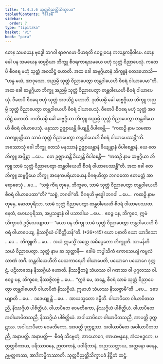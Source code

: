 ```yaml
---
title: "1.4.3.6 သုတ္တဝိညတ္တိသိက္ခာပဒ"
tableOfContents: false
sidebar:
  order: 7
type: "tipitaka"
basket: "vi"
book: "para"
---
```



<DynamicBreadcrumb />

<Division number="636" book="para">

<Paragraph number="2350" book="para">
တေန သမယေန ဗုဒ္ဓေါ ဘဂဝါ ရာဇဂဟေ ဝိဟရတိ ဝေဠုဝနေ ကလန္ဒကနိဝါပေ. တေန ခေါ ပန သမယေန ဆဗ္ဗဂ္ဂိယာ ဘိက္ခူ စီဝရကာရသမယေ ဗဟုံ သုတ္တံ ဝိညာပေသုံ. ကတေပိ စီဝရေ ဗဟုံ သုတ္တံ အဝသိဋ္ဌံ ဟောတိ. အထ ခေါ ဆဗ္ဗဂ္ဂိယာနံ ဘိက္ခူနံ ဧတဒဟောသိ—  “ဟန္ဒ မယံ, အာဝုသော, အညမ္ပိ သုတ္တံ ဝိညာပေတွာ တန္တဝါယေဟိ စီဝရံ ဝါယာပေမာ”တိ. အထ ခေါ ဆဗ္ဗဂ္ဂိယာ ဘိက္ခူ အညမ္ပိ သုတ္တံ ဝိညာပေတွာ တန္တဝါယေဟိ စီဝရံ ဝါယာပေသုံ. ဝီတေပိ စီဝရေ ဗဟုံ သုတ္တံ အဝသိဋ္ဌံ ဟောတိ. ဒုတိယမ္ပိ ခေါ ဆဗ္ဗဂ္ဂိယာ ဘိက္ခူ အညမ္ပိ သုတ္တံ ဝိညာပေတွာ တန္တဝါယေဟိ စီဝရံ ဝါယာပေသုံ. ဝီတေပိ စီဝရေ ဗဟုံ သုတ္တံ အဝသိဋ္ဌံ ဟောတိ. တတိယမ္ပိ ခေါ ဆဗ္ဗဂ္ဂိယာ ဘိက္ခူ အညမ္ပိ သုတ္တံ ဝိညာပေတွာ တန္တဝါယေဟိ စီဝရံ ဝါယာပေသုံ. မနုဿာ ဥဇ္ဈာယန္တိ ခိယျန္တိ ဝိပါစေန္တိ—  “ကထဉှိ နာမ သမဏာ သကျပုတ္တိယာ သာမံ သုတ္တံ ဝိညာပေတွာ တန္တဝါယေဟိ စီဝရံ ဝါယာပေဿန္တီ”တိ.
</Paragraph>

<Paragraph number="2351" book="para">
အဿောသုံ ခေါ ဘိက္ခူ တေသံ မနုဿာနံ ဥဇ္ဈာယန္တာနံ ခိယျန္တာနံ ဝိပါစေန္တာနံ. ယေ တေ ဘိက္ခူ အပ္ပိစ္ဆာ …ပေ…  တေ ဥဇ္ဈာယန္တိ ခိယျန္တိ ဝိပါစေန္တိ—  “ကထဉှိ နာမ ဆဗ္ဗဂ္ဂိယာ ဘိက္ခူ သာမံ သုတ္တံ ဝိညာပေတွာ တန္တဝါယေဟိ စီဝရံ ဝါယာပေဿန္တီ”တိ.
</Paragraph>

<Paragraph number="2352" book="para">
အထ ခေါ တေ ဘိက္ခူ ဆဗ္ဗဂ္ဂိယေ ဘိက္ခူ အနေကပရိယာယေန ဝိဂရဟိတွာ ဘဂဝတော ဧတမတ္ထံ အာရောစေသုံ …ပေ…  “သစ္စံ ကိရ တုမှေ, ဘိက္ခဝေ, သာမံ သုတ္တံ ဝိညာပေတွာ တန္တဝါယေဟိ စီဝရံ ဝါယာပေထာ”တိ? “သစ္စံ, ဘဂဝါ”တိ. ဝိဂရဟိ ဗုဒ္ဓေါ ဘဂဝါ …ပေ…  ကထဉှိ နာမ တုမှေ, မောဃပုရိသာ, သာမံ သုတ္တံ ဝိညာပေတွာ တန္တဝါယေဟိ စီဝရံ ဝါယာပေဿထ. နေတံ, မောဃပုရိသာ, အပ္ပသန္နာနံ ဝါ ပသာဒါယ …ပေ…  ဧဝဉ္စ ပန, ဘိက္ခဝေ, ဣမံ သိက္ခာပဒံ ဥဒ္ဒိသေယျာထ—
</Paragraph>

</Division>
<Division number="637" book="para">

<Paragraph number="2353" book="para">
<Emphasis>“ယော ပန ဘိက္ခု သာမံ သုတ္တံ ဝိညာပေတွာ တန္တဝါယေဟိ စီဝရံ ဝါယာပေယျ, နိဿဂ္ဂိယံ ပါစိတ္တိယန်”</Emphasis>တိ. (*26*:<Emphasis>45</Emphasis>)
</Paragraph>

</Division>
<Division number="638" book="para">

<Paragraph number="2354" book="para">
<Emphasis>ယော ပနာ</Emphasis>တိ ယော ယာဒိသော …ပေ…  <Emphasis>ဘိက္ခူ</Emphasis>တိ …ပေ…  အယံ ဣမသ္မိံ အတ္ထေ အဓိပ္ပေတော ဘိက္ခူတိ.
</Paragraph>

<Paragraph number="2355" book="para">
<Emphasis>သာမန်</Emphasis>တိ သယံ ဝိညာပေတွာ.
</Paragraph>

<Paragraph number="2356" book="para">
<Emphasis>သုတ္တံ</Emphasis> နာမ ဆ သုတ္တာနိ—  ခေါမံ ကပ္ပါသိကံ ကောသေယျံ ကမ္ဗလံ သာဏံ ဘင်္ဂံ.
</Paragraph>

<Paragraph number="2357" book="para">
<Emphasis>တန္တဝါယေဟီ</Emphasis>တိ ပေသကာရေဟိ ဝါယာပေတိ, ပယောဂေ ပယောဂေ ဒုက္ကဋံ. ပဋိလာဘေန နိဿဂ္ဂိယံ ဟောတိ. နိဿဇ္ဇိတဗ္ဗံ သံဃဿ ဝါ ဂဏဿ ဝါ ပုဂ္ဂလဿ ဝါ. ဧဝဉ္စ ပန, ဘိက္ခဝေ, နိဿဇ္ဇိတဗ္ဗံ …ပေ…  “ဣဒံ မေ, ဘန္တေ, စီဝရံ သာမံ သုတ္တံ ဝိညာပေတွာ တန္တဝါယေဟိ ဝါယာပိတံ နိဿဂ္ဂိယံ. ဣမာဟံ သံဃဿ နိဿဇ္ဇာမီ”တိ …ပေ…  ဒဒေယျာတိ …ပေ…  ဒဒေယျုန္တိ …ပေ…  အာယသ္မတော ဒမ္မီတိ.
</Paragraph>

</Division>
<Division number="639" book="para">

<Paragraph number="2358" book="para">
ဝါယာပိတေ ဝါယာပိတသညီ, နိဿဂ္ဂိယံ ပါစိတ္တိယံ. ဝါယာပိတေ ဝေမတိကော, နိဿဂ္ဂိယံ ပါစိတ္တိယံ. ဝါယာပိတေ အဝါယာပိတသညီ, နိဿဂ္ဂိယံ ပါစိတ္တိယံ.
</Paragraph>

<Paragraph number="2359" book="para">
အဝါယာပိတေ ဝါယာပိတသညီ, အာပတ္တိ ဒုက္ကဋဿ. အဝါယာပိတေ ဝေမတိကော, အာပတ္တိ ဒုက္ကဋဿ. အဝါယာပိတေ အဝါယာပိတသညီ, အနာပတ္တိ.
</Paragraph>

</Division>
<Division number="640" book="para">

<Paragraph number="2360" book="para">
အနာပတ္တိ—  စီဝရံ သိဗ္ဗေတုံ, အာယောဂေ, ကာယဗန္ဓနေ, အံသဗဒ္ဓကေ, ပတ္တတ္ထဝိကာယ, ပရိဿာဝနေ, ဉာတကာနံ, ပဝါရိတာနံ, အညဿတ္ထာယ, အတ္တနော ဓနေန, ဥမ္မတ္တကဿ, အာဒိကမ္မိကဿာတိ.

</Paragraph>
</Division>

<Paragraph number="2361" type="center" book="para">
သုတ္တဝိညတ္တိသိက္ခာပဒံ နိဋ္ဌိတံ ဆဋ္ဌံ.
</Paragraph>